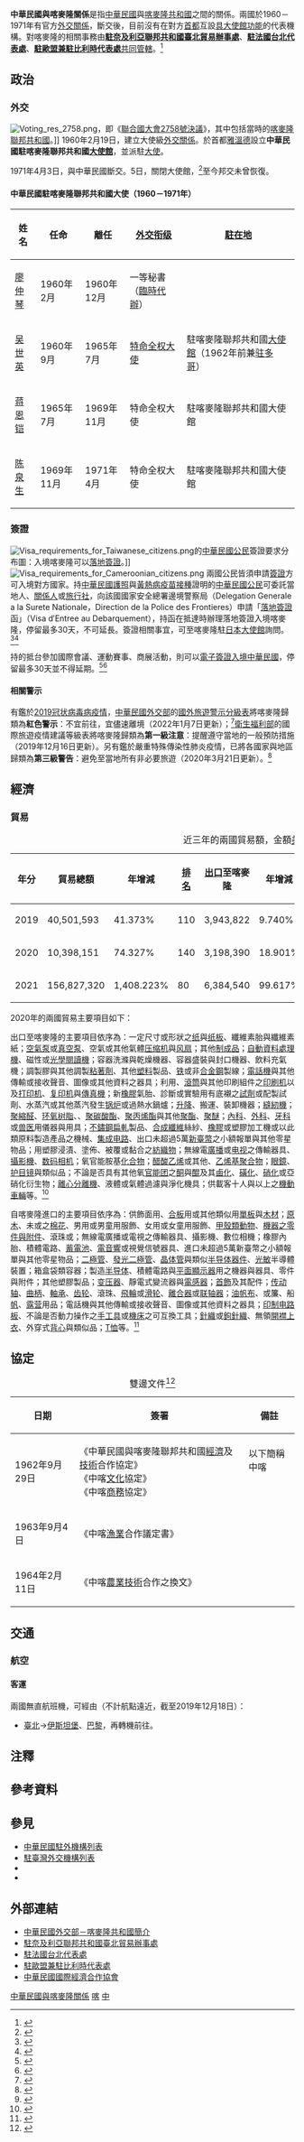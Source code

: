 {{noteTA
|G1=Medicine
|1=zh-hans:台; zh-hant:臺;
|2=zh-hans:雅温得; zh-hant:雅溫得; zh-tw:雅溫德;
|3=zh-hant:伊斯坦堡; zh-cn:伊斯坦布尔; zh-sg:伊斯坦堡;
|4=zh-hans:塑料; zh-hant:塑料; zh-tw:塑膠;
|5=zh-hans:集成电路; zh-hant:集成電路; zh-tw:積體電路;
|6=zh-hans:印制电路板; zh-hant:印刷電路板;
|7=zh-hans:马甲; zh-hant:背心;
}}

{{not|中國－喀麥隆關係}}

{{Infobox Bilateral relations|中華民國與喀麥隆|ROC|CMR|filetype=png}}

'''中華民國與喀麥隆關係'''是指[[中華民國|中華民國]]與[[喀麥隆共和國|喀麥隆共和國]]之間的關係。兩國於1960－1971年有官方[[外交#外交上的承認|外交關係]]，斷交後，目前沒有在對方[[首都|首都]]互設[[實質大使館|具大使館功能]]的代表機構。對喀麥隆的相關事務由'''[[駐奈及利亞聯邦共和國臺北貿易辦事處|駐奈及利亞聯邦共和國臺北貿易辦事處]]'''、'''[[駐法國台北代表處|駐法國台北代表處]]'''、'''[[駐歐盟兼駐比利時代表處|駐歐盟兼駐比利時代表處]]'''[[兼轄|共同管轄]]。<ref>{{Cite web |url = https://www.boca.gov.tw/sp-foof-countrycp-03-206-196e3-03-1.html |title = 駐館位置及聯絡方式 |publisher = [[中華民國外交部|中華民國外交部]] [[外交部領事事務局|領事事務局]] |access-date = 2017-12-23 |archive-date = 2017-12-24 |archive-url = https://web.archive.org/web/20171224042301/https://www.boca.gov.tw/sp-foof-countrycp-03-206-196e3-03-1.html }}</ref>

==政治==
===外交===
[[File:Voting_res_2758.png|thumb]]，即《[[聯合國大會2758號決議|聯合國大會2758號決議]]》，其中包括當時的[[喀麥隆|喀麥隆聯邦共和國]]。]]
{{see also|中華民國外交|喀麥隆外交}}
1960年2月19日，建立大使級[[外交#外交上的承認|外交關係]]。於首都[[雅溫德|雅溫德]]設立'''中華民國駐喀麥隆聯邦共和國[[外交代表機構#大使馆|大使館]]'''，並派駐[[特命全權大使|大使]]。

1971年4月3日，與中華民國斷交。5日，關閉大使館，<ref>{{Cite web |url = http://multilingual.mofa.gov.tw/web/web_UTF-8/almanac/almanac1999/attach/chapter52.htm |title = 《中華民國88年外交年鑑》〈附錄五、我國與世界各國關係一覽表〉 |publisher = 中華民國外交部 |accessdate = 2018-05-08 |archive-date = 2018-05-21 |archive-url = https://web.archive.org/web/20180521040710/http://multilingual.mofa.gov.tw/web/web_UTF-8/almanac/almanac1999/attach/chapter52.htm |dead-url = no }}</ref>至今邦交未曾恢復。

====中華民國駐喀麥隆聯邦共和國大使（1960－1971年）====
<!-- 參考自中國駐喀麥隆大使列表條目 -->
{|class=wikitable
!姓名!!任命!!離任!![[外交官|外交衔级]]!![[外交代表機構|駐在地]]
|- 
| [[廖仲琴|廖仲琴]] || 1960年2月 || 1960年12月 || 一等秘書（[[臨時代辦|臨時代辦]]） ||
|- 
| [[吴世英|吴世英]] || 1960年9月 || 1965年7月 || [[特命全权大使|特命全权大使]] || 駐喀麥隆聯邦共和國[[外交代表機構#大使馆|大使館]]（1962年前兼[[中国驻多哥大使列表|驻多哥]]）
|- 
| [[蒋恩铠|蒋恩铠]] || 1965年7月 || 1969年11月 || 特命全权大使 || 駐喀麥隆聯邦共和國大使館
|- 
| [[陈泉生|陈泉生]] || 1969年11月 || 1971年4月 || 特命全权大使 || 駐喀麥隆聯邦共和國大使館
|}

===簽證===
[[File:Visa_requirements_for_Taiwanese_citizens.png|thumb]]的[[中華民國國民|中華民國公民]]簽證要求分布圖：入境喀麥隆可以[[簽證#落地签证|落地簽證]]。]]
[[File:Visa_requirements_for_Cameroonian_citizens.png|thumb]]
{{see also|中華民國簽證政策|中華民國公民簽證要求}}
{{see also|喀麥隆簽證政策|{{link-en|喀麥隆公民簽證要求|Visa requirements for Cameroonian citizens}}}}
兩國公民皆須申請[[簽證|簽證]]方可入境對方國家。持[[中華民國護照|中華民國護照]]與[[黃熱病|黃熱病]][[疫苗接種|疫苗接種]]證明的[[中華民國國民|中華民國公民]]可委託當地人、[[關係人|關係人]]或[[旅行社|旅行社]]，向該國國家安全總署邊境警察局（Delegation Generale a la Surete Nationale，Direction de la Police des Frontieres）申請「[[簽證#落地签证|落地簽證]]函」（Visa d′Entree au Debarquement），持函在抵達{{link-en|喀麥隆機場列表|List of airports in Cameroon|該國機場}}時辦理落地簽證入境喀麥隆，停留最多30天，不可延長。簽證相關事宜，可至喀麥隆駐[[日本|日本]][[外交代表機構#大使馆|大使館]]詢問。<ref>{{Cite web |url = https://www.boca.gov.tw/sp-foof-countrycp-03-206-196e3-02-1.html |title = 簽證及入境須知 |publisher = 外交部領事事務局 |access-date = 2017-12-23 |archive-date = 2017-12-24 |archive-url = https://web.archive.org/web/20171224042408/https://www.boca.gov.tw/sp-foof-countrycp-03-206-196e3-02-1.html }}</ref><ref>{{Cite web |url = https://www.mofa.gov.tw/ArrivalVisa.aspx?n=546&AreaSN=2 |title = 落地簽證資訊 |publisher = 中華民國外交部 |access-date = 2021-03-15 |archive-date = 2022-03-25 |archive-url = https://web.archive.org/web/20220325005906/https://www.mofa.gov.tw/ArrivalVisa.aspx?n=546&AreaSN=2 }}</ref>

持{{link-en|喀麥隆護照|Cameroonian passport}}的{{link-en|喀麥隆人口|Demographics of Cameroon|喀麥隆公民}}抵台參加國際會議、運動賽事、商展活動，則可以[[中華民國簽證政策#电子签证|電子簽證入境中華民國]]，停留最多30天並不得延期。<ref>{{Cite web |url = https://www.boca.gov.tw/cp-228-4488-8208a-1.html |title = 誰具備申請電子簽證的資格? |publisher = 外交部領事事務局 |access-date = 2018-12-15 |archive-date = 2018-12-09 |archive-url = https://web.archive.org/web/20181209124657/https://www.boca.gov.tw/cp-228-4488-8208a-1.html }}</ref><ref>{{Cite web|url = https://www.boca.gov.tw/cp-215-643-5e740-1.html|title = 我的電子簽證效期多久？|publisher = 外交部領事事務局|access-date = 2018-03-30|archive-date = 2018-03-27|archive-url = https://web.archive.org/web/20180327023606/https://www.boca.gov.tw/cp-215-643-5e740-1.html}}</ref>

====相關警示====
有鑑於[[2019冠状病毒病疫情|2019冠状病毒病疫情]]，[[中華民國外交部|中華民國外交部]]的[[國外旅遊警示分級表|國外旅遊警示分級表]]將喀麥隆歸類為'''紅色警示'''：不宜前往，宜儘速離境（2022年1月7日更新）；<ref>{{Cite web |url = https://www.boca.gov.tw/sp-trwa-list-1.html |title = 國外旅遊警示分級表 |publisher = 外交部領事事務局 |access-date = 2022-01-30 |archive-date = 2020-02-08 |archive-url = https://web.archive.org/web/20200208022958/https://www.boca.gov.tw/sp-trwa-list-1.html }}</ref>[[中華民國衛生福利部|衛生福利部]]的國際旅遊疫情建議等級表將喀麥隆歸類為'''第一級注意'''：提醒遵守當地的一般預防措施（2019年12月16日更新）。另有鑑於嚴重特殊傳染性肺炎疫情，已將各國家與地區歸類為'''第三級警告'''：避免至當地所有非必要旅遊（2020年3月21日更新）。<ref>{{Cite web |url = https://www.cdc.gov.tw/CountryEpidLevel/GetPrescription/579?uacid=429 |title = 國際旅遊疫情建議等級 |publisher = [[中華民國衛生福利部|中華民國衛生福利部]] |access-date = 2019-05-18 |archive-date = 2022-05-13 |archive-url = https://web.archive.org/web/20220513212731/https://www.cdc.gov.tw/CountryEpidLevel/GetPrescription/579?uacid=429 }}</ref>

==經濟==
{{see also|臺灣經濟|{{link-en|喀麥隆經濟|Economy of Cameroon}}}}
===貿易===
{|class=wikitable
|+近三年的兩國貿易額，金額[[美元|美元]]<ref>{{Cite web |url = https://cuswebo.trade.gov.tw/ |title = 中華民國進出口貿易統計 |publisher = [[中華民國經濟部|中華民國經濟部]] [[經濟部國際貿易局|國際貿易局]] |access-date = 2021-05-07 |archive-date = 2016-03-09 |archive-url = https://web.archive.org/web/20160309193715/http://cus93.trade.gov.tw/FSCI/ }}</ref>
!年分!!貿易總額!!年增減!![[世界政區索引|排名]]!![[出口贸易|出口]]至喀麥隆!!年增減!!排名!!自喀麥隆[[进口贸易|進口]]!!年增減!!排名
|-
| 2019 || 40,501,593 || {{increase}}41.373% || 110 || 3,943,822 || {{increase}}9.740% || 153 || 36,557,771 || {{increase}}45.910% || 85
|-
| 2020 || 10,398,151 || {{decrease}}74.327% || 140 || 3,198,390 || {{decrease}}18.901% || 159 || 7,199,761 || {{decrease}}80.306% || 117
|-
| 2021 || 156,827,320 || {{increase}}1,408.223% || 80 || 6,384,540 || {{increase}}99.617% || 143 || 150,442,780 || {{increase}}1,989.552% || 63
|}

2020年的兩國貿易主要項目如下：

出口至喀麥隆的主要項目依序為：一定尺寸或形狀之[[纸|纸]]與[[纸板|纸板]]、纖維素胎與纖維素紙；[[氣泵|空氣泵]]或[[真空泵|真空泵]]、空氣或其他氣體[[压缩机|压缩机]]與[[风扇|风扇]]；其他[[制成品|制成品]]；[[自動資料收集|自動資料處理機]]、磁性或[[光學閱讀器|光學閱讀機]]；容器洗滌與乾燥機器、容器盛裝與封口機器、飲料充氣機；調製膠與其他調製[[黏合剂|粘著劑]]、其他[[塑料|塑料]]製品、[[铁|铁]]或非[[合金鋼|合金鋼]]製線；[[电话|電話機]]與其他傳輸或接收聲音、圖像或其他資料之器具；利用{{link-en|印版|Forme (printing)|印刷版}}、[[平版印刷|滾筒]]與其他印刷組件之[[印刷机|印刷机]]以及[[打印机|打印机]]、[[复印机|复印机]]與[[傳真|傳真機]]；新[[橡膠|橡膠]]氣胎、診斷或實驗用有底襯之[[化学试剂|試劑]]或配製試劑、水蒸汽或其他蒸汽發生[[锅炉|锅炉]]或過熱水鍋爐；[[電梯|升降]]、搬運、裝卸機器；[[縫紉機|縫紉機]]；[[多聚甲醛|聚縮醛]]、[[环氧树脂|环氧树脂]]、{{link-en|醇酸樹脂|Alkyd}}、[[聚碳酸酯|聚碳酸酯]]、[[聚丙烯|聚丙烯酯]]與其他[[聚酯|聚酯]]、[[聚醚|聚醚]]；[[內科學|內科]]、[[外科学|外科]]、[[牙醫學|牙科]]或[[兽医|兽医]]用儀器與用具；[[不鏽鋼|不鏽鋼]][[轧制|扁軋]]製品、[[合成纖維|合成纖維]]絲紗、[[橡膠|橡膠]]或塑膠加工機或以此類原料製造產品之機械、[[集成电路|集成电路]]、出口未超過5萬[[新臺幣|新臺幣]]之小額報單與其他零星物品；用塑膠浸漬、塗佈、被覆或黏合之[[纺织品|紡織物]]；無線電[[電台廣播|廣播]]或[[电视|电视]]之傳輸器具、[[攝影機|攝影機]]、[[数码相机|数码相机]]；氧官能胺基[[化合物|化合物]]；[[乙酸乙烯酯|醋酸乙烯]]或其他{{link-en|乙烯酯|Vinyl ester}}、[[乙烯基|乙烯基]][[聚合物|聚合物]]；[[眼鏡|眼鏡]]、[[护目镜|护目镜]]與類似品；不論是否具有其他氧[[官能团|官能团]]之[[酮|酮]]與[[醌|醌]]及其[[鹵化|鹵化]]、[[磺化|磺化]]、[[硝化|硝化]]或亞硝化衍生物；[[離心機|離心分離機]]、液體或氣體過濾與淨化機具；供載客十人與以上之[[機動車輛|機動車輛]]等。<ref>{{Cite web |url = https://www.taitraesource.com/default.asp |title = 近二年我國對當地出口主要產品 |publisher = [[中華民國對外貿易發展協會|中華民國對外貿易發展協會]] |access-date = 2021-09-24 |archive-date = 2015-09-17 |archive-url = https://web.archive.org/web/20150917081855/http://www.taitraesource.com/default.asp }}</ref>

自喀麥隆進口的主要項目依序為：供飾面用、[[胶合板|合板]]用或其他類似{{link-en|膠合積層木材|Glued laminated timber|積層材}}用[[薄片|單板]]與[[木料|木材]]；[[木材|原木]]、未{{link-en|梳理|Carding|初梳}}或{{link-en|精梳|Combing}}之[[棉花|棉花]]、男用或男童用服飾、女用或女童用服飾、[[甲殼亞門|甲殼類動物]]、[[机械零件|機器之零件與附件]]、滾珠或{{link-en|滾子軸承|Rolling-element bearing}}；無線電廣播或電視之傳輸器具、攝影機、數位相機；橡膠內胎、積體電路、[[蓄電池|蓄電池]]、[[音響|電音響]]或視覺信號器具、進口未超過5萬新臺幣之小額報單與其他零星物品；[[二極管|二極管]]、[[發光二極管|發光二極管]]、[[晶体管|晶体管]]與類似[[半导体器件|半导体器件]]、[[光敏电阻|光敏]]半導體裝置；箱盒袋類容器；製造[[半导体|半导体]]、積體電路與[[平板显示器|平面顯示器]]用之機器與器具、零件與附件；其他塑膠製品；[[变压器|变压器]]、靜電式變流器與[[电感元件|電感器]]；[[首飾|首飾]]及其配件；[[传动轴|传动轴]]、[[曲柄|曲柄]]、[[軸承|軸承]]、[[齿轮|齿轮]]、滾珠、[[飛輪|飛輪]]或[[滑轮|滑轮]]、[[離合器|離合器]]或[[联轴器|联轴器]]；[[苫布|油帆布]]、{{link-en|遮陽棚|Awning|遮陽帳幕}}或簾、船[[帆|帆]]、[[露营|露营]]用品；電話機與其他傳輸或接收聲音、圖像或其他資料之器具；[[印制电路板|印制电路板]]、不論是否動力操作之[[手工具|手工具]]或[[機床|機床]]之可互換工具；[[編織|針織]]或[[鉤針|鉤針織]]{{link-en|套頭衫|Jersey (clothing)}}、無領[[開襟衫|開襟上衣]]、外穿式[[馬甲_(西式外套)|背心]]與類似品；[[T恤|T恤]]等。<ref>{{Cite web |url = https://www.taitraesource.com/default.asp |title = 近二年我國自當地進口主要產品 |publisher = 中華民國對外貿易發展協會 |access-date = 2021-09-24 |archive-date = 2015-09-17 |archive-url = https://web.archive.org/web/20150917081855/http://www.taitraesource.com/default.asp }}</ref>

==協定==
{|class=wikitable
|+雙邊文件<ref>{{Cite web |url = https://no06.mofa.gov.tw/mofatreatys/Result.aspx?tysubject_c=&tysubject_e=&tysubject_o=&tycountry_c=%e5%96%80%e9%ba%a5%e9%9a%86&tycountry_e=%e5%96%80%e9%ba%a5%e9%9a%86&tyeffectivedate=&tyeffectivedateE=&tysigneddate=&tysigneddateE=&start=Y&tykeyword=&Order=Signing&tyclass= |title = 條約協定查詢系統 |publisher = 中華民國外交部 |access-date = 2021-03-14 |archive-date = 2022-03-30 |archive-url = https://web.archive.org/web/20220330032423/https://no06.mofa.gov.tw/mofatreatys/Result.aspx?tysubject_c=&tysubject_e=&tysubject_o=&tycountry_c=%E5%96%80%E9%BA%A5%E9%9A%86&tycountry_e=%E5%96%80%E9%BA%A5%E9%9A%86&tyeffectivedate=&tyeffectivedateE=&tysigneddate=&tysigneddateE=&start=Y&tykeyword=&Order=Signing&tyclass= }}</ref>
!日期!!簽署!!備註
|-
| 1962年9月29日 || 《中華民國與喀麥隆聯邦共和國[[經濟|經濟]]及[[技術|技術]]合作協定》<br>《中喀[[文化|文化]]協定》<br>《中喀[[商務|商務]]協定》 ||以下簡稱中喀<br>　<br>　
|-
| 1963年9月4日 || 《中喀[[漁業|漁業]]合作議定書》 ||
|-
| 1964年2月11日 || 《中喀[[農學|農業技術]]合作之換文》 || {{noteTag|1967年6月16日擴大議定書}}
|}

==交通==
{{see also|臺灣交通|{{link-en|喀麥隆交通|Transport in Cameroon}}}}
===航空===
<!-- 參考自中文、英文維基相關條目 -->
====客運====
兩國無直航班機，可經由（不計航點遠近，截至2019年12月18日{{noteTag|有鑑於[[2019冠状病毒病疫情|2019冠状病毒病疫情]]影響，暫停更新。}}）：

*[[臺灣桃園國際機場|臺北]]→[[伊斯坦堡機場|伊斯坦堡]]、[[戴高樂國際機場|巴黎]]，再轉機前往{{link-en|喀麥隆機場列表|List of airports in Cameroon|喀麥隆的國際機場}}。

==注釋==
{{noteFoot}}

==參考資料==
{{reflist|2}}

==參見==
{{Portal box|國際關係|中華民國|喀麥隆|非洲|image2=Flag of the Republic of China.svg|image3=Flag of Cameroon.svg}}
*[[中華民國駐外機構列表|中華民國駐外機構列表]]
*[[駐臺灣外交機構列表|駐臺灣外交機構列表]]
*{{link-en|喀麥隆駐外機構列表|List of diplomatic missions of Cameroon}}
*{{link-en|駐喀麥隆外交機構列表|List of diplomatic missions in Cameroon}}

==外部連結==
*[https://www.mofa.gov.tw/CountryInfo.aspx?CASN=2&n=163&sms=33&s=108 中華民國外交部－喀麥隆共和國簡介]
*[http://www.taiwanembassy.org/NG/mp.asp?mp=406 駐奈及利亞聯邦共和國臺北貿易辦事處]
*[http://www.taiwanembassy.org/FR/mp.asp?mp=121 駐法國台北代表處]
*[http://www.taiwanembassy.org/BE/mp.asp?mp=101 駐歐盟兼駐比利時代表處]
*[http://www.cieca.org.tw/style/frame/m9/faq.asp?lang=1&customer_id=2998&content_set=color_1&name_id=151617&Directory_ID=3223 中華民國國際經濟合作協會]

{{中華民國與喀麥隆關係}}
{{中華民國外交}}
{{喀麥隆外交}}

[[Category:中華民國與喀麥隆關係|]]
[[Category:中華民國雙邊關係|喀]]
[[Category:喀麥隆雙邊關係|中]]
